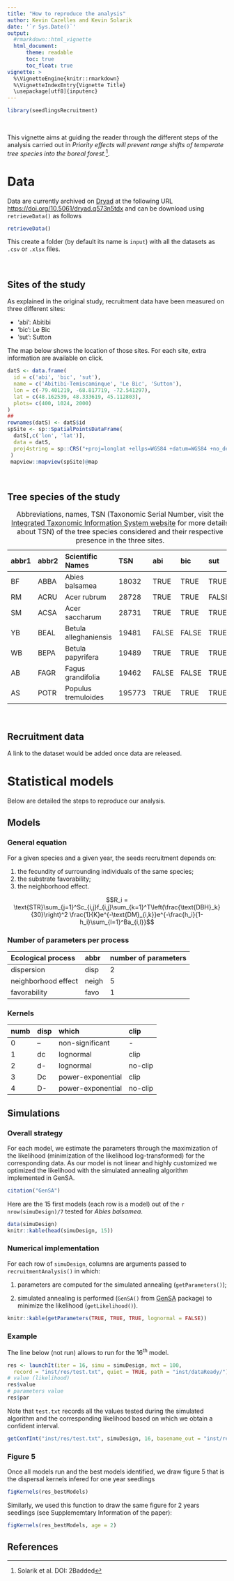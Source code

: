 ```yaml
---
title: "How to reproduce the analysis"
author: Kevin Cazelles and Kevin Solarik
date: '`r Sys.Date()`'
output:
  #rmarkdown::html_vignette
  html_document:
      theme: readable
      toc: true
      toc_float: true
vignette: >
  %\VignetteEngine{knitr::rmarkdown}
  %\VignetteIndexEntry{Vignette Title}
  \usepackage[utf8]{inputenc}
---
```



```r
library(seedlingsRecruitment)
```

<br>

This vignette aims at guiding the reader through the different steps of the
analysis carried out in *Priority effects will prevent range shifts of temperate tree species into the boreal forest.*[^not1].

# Data

Data are currently archived on [Dryad](https://datadryad.org) at the following URL <https://doi.org/10.5061/dryad.q573n5tdx> and can be download using `retrieveData()` as follows

```r
retrieveData()
```

This create a folder (by default its name is `input`) with all the datasets as `.csv` or `.xlsx` files.



<br>

## Sites of the study

As explained in the original study, recruitment data have been measured on three different sites:

- 'abi': Abitibi
- 'bic': Le Bic
- 'sut': Sutton

The map below shows the location of those sites. For each site, extra information are available on click.

```r
datS <- data.frame(
  id = c('abi', 'bic', 'sut'),
  name = c('Abitibi-Temiscaminque', 'Le Bic', 'Sutton'),
  lon = c(-79.401219, -68.817719, -72.541297),
  lat = c(48.162539, 48.333619, 45.112803),
  plots= c(400, 1024, 2000)
)
##
rownames(datS) <- datS$id
spSite <- sp::SpatialPointsDataFrame(
  datS[,c('lon', 'lat')],
  data = datS,
  proj4string = sp::CRS("+proj=longlat +ellps=WGS84 +datum=WGS84 +no_defs +towgs84=0,0,0")
 )
 mapview::mapview(spSite)@map
```


<br>

## Tree species of the study

| abbr1 | abbr2 | Scientific Names      | TSN    |abi   |bic   |sut   |
|:------|:------|:----------------------|:-------|:-----|:-----|:-----|
| BF    | ABBA  | Abies balsamea        | 18032  |TRUE  |TRUE  |TRUE  |
| RM    | ACRU  | Acer rubrum           | 28728  |TRUE  |TRUE  |FALSE |
| SM    | ACSA  | Acer saccharum        | 28731  |TRUE  |TRUE  |TRUE  |
| YB    | BEAL  | Betula alleghaniensis | 19481  |FALSE |FALSE |TRUE  |
| WB    | BEPA  | Betula papyrifera     | 19489  |TRUE  |TRUE  |TRUE  |
| AB    | FAGR  | Fagus grandifolia     | 19462  |FALSE |FALSE |TRUE  |
| AS    | POTR  | Populus tremuloides   | 195773 |TRUE  |TRUE  |TRUE  |

: Abbreviations, names, TSN (Taxonomic Serial Number, visit the [Integrated
  Taxonomic Information System website](https://www.itis.gov/pdf/faq_itis_tsn.pdf)
  for more details about TSN) of the tree species considered and their
  respective presence in the three sites.


<br>

## Recruitment data

A link to the dataset would be added once data are released.
<!-- even as rda... -->






# Statistical models

Below are detailed the steps to reproduce our analysis.

## Models

### General equation

For a given species and a given year, the seeds recruitment depends on:

1. the fecundity of surrounding individuals of the same species;
2. the substrate favorability;
3. the neighborhood effect.


$$R_i = \text{STR}\sum_{j=1}^Sc_{i,j}f_{i,j}\sum_{k=1}^T\left(\frac{\text{DBH}_k}{30}\right)^2 \frac{1}{K}e^{-\text{DM}_{i,k}}e^{-\frac{h_i}{1-h_i}\sum_{l=1}^Ba_{i,l}}$$



### Number of parameters per process

| Ecological process  |abbr  |number of parameters|
|:--------------------|:-----|:-------------------|
| dispersion          |disp  |2                   |
| neighborhood effect |neigh |5                   |
| favorability        |favo  |1                   |



### Kernels

| numb | disp | which            | clip  |
|:-----|:-----|:-----------------|:------|
|0     |--    |non-significant   | -     |
|1     |dc    |lognormal         |clip   |
|2     |d-    |lognormal         |no-clip|
|3     |Dc    |power-exponential |clip   |
|4     |D-    |power-exponential |no-clip|



## Simulations

### Overall strategy

For each model, we estimate the parameters through the maximization of the
likelihood (minimization of the likelihood log-transformed) for the
corresponding data. As our model is not linear and highly customized we
optimized the likelihood with the simulated annealing algorithm implemented in
GenSA.

```r
citation("GenSA")
```


Here are the 15 first models (each row is a model) out of the
`r nrow(simuDesign)/7` tested for *Abies balsamea*.


```r
data(simuDesign)
knitr::kable(head(simuDesign, 15))
```



### Numerical implementation

For each row of `simuDesign`, columns are arguments passed to
`recruitmentAnalysis()` in which:

1. parameters are computed for the simulated annealing (`getParameters()`);

2. simulated annealing is performed (`GenSA()` from [GenSA](https://cran.r-project.org/web/packages/GenSA/index.html) package) to minimize the likelihood (`getLikelihood()`).


```r
knitr::kable(getParameters(TRUE, TRUE, TRUE, lognormal = FALSE))
```


### Example

The line below (not run) allows to run for the 16<sup>th</sup> model.

```r
res <- launchIt(iter = 16, simu = simuDesign, mxt = 100,
  record = "inst/res/test.txt", quiet = TRUE, path = "inst/dataReady/")
# value (likelihood)
res$value
# parameters value
res$par
```

Note that `test.txt` records all the values tested during the simulated algorithm and the corresponding likelihood based on which we obtain a confident interval.

```r
getConfInt("inst/res/test.txt", simuDesign, 16, basename_out = "inst/resf_")
```

### Figure 5

Once all models run and the best models identified, we draw figure 5 that is the dispersal kernels infered for one year seedlings


```r
figKernels(res_bestModels)
```

Similarly, we used this function to draw the same figure for 2 years seedlings (see Supplememtary Information of the paper):

```r
figKernels(res_bestModels, age = 2)
```


## References


[^not1]: Solarik et al. DOI: 2Badded
